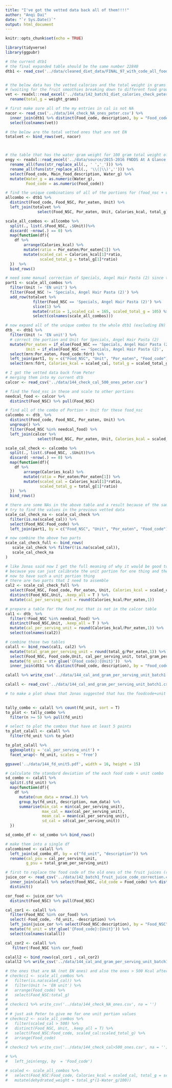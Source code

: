 ```yaml
---
title: "I've got the vetted data back all of them!!!!"
author: "Anqi Dai"
date: "`r Sys.Date()`"
output: html_document
---
```


```r
knitr::opts_chunk$set(echo = TRUE)
```

```r
library(tidyverse)
library(ggpubr)
```

```r
# the current dtb1 
# the final expanded table should be the same number 22840
dtb1 <- read_csv('../data/cleaned_diet_data/FINAL_97_with_code_all_foods_drt_with_EN_finalized.csv')


# the below data has the vetted calories and the total weight in grams
# (waiting for the fruit smoothies breaking down to different food groups)
vet <- readxl::read_excel('../data/142_batch1_diet_calories_check_peter.xlsx') %>% 
  rename(total_g = weight_grams)

# first make sure all of the my entries in cal is not NA
nacor <- read_csv('../data/144_check_NA_ones_peter.csv') %>% 
  inner_join(dtb1 %>% distinct(Food_code, description), by = "Food_code") %>% 
  select(colnames(vet))

# the below are the total vetted ones that are not EN
totalvet <- bind_rows(vet, nacor) 



# the table that has the water gram weight for 100 gram total weight of a food code
engy <- readxl::read_excel('../data/source/2015-2016 FNDDS At A Glance - FNDDS Nutrient Values.xlsx', skip = 1, col_types  = 'text') %>% 
  rename_all(funs(str_replace_all(., ' ','_'))) %>% 
  rename_all(funs(str_replace_all(., '\\(|\\)',''))) %>% 
  select(Food_code, Main_food_description, Water_g) %>% 
  mutate(Water_g = as.numeric(Water_g),
         Food_code = as.numeric(Food_code))

# find the unique combinations of all of the portions for (food_nsc + unit)
allcombo <- dtb1 %>% 
  distinct(Food_code, Food_NSC, Por_eaten, Unit) %>% 
  left_join(totalvet %>% 
              select(Food_NSC, Por_eaten, Unit, Calories_kcal, total_g), by = c("Food_NSC", "Unit", "Por_eaten"))

scale_all_combos <- allcombo %>% 
  split(., list(.$Food_NSC, .$Unit))%>%  
  discard( ~nrow(.) == 0) %>% 
  map(function(df){
    df %>% 
        arrange(Calories_kcal) %>% 
        mutate(ratio = Por_eaten/Por_eaten[1]) %>% 
        mutate(scaled_cal = Calories_kcal[1]*ratio,
               scaled_total_g = total_g[1]*ratio)
  })  %>% 
  bind_rows()

# need some manual correction of Specials, Angel Hair Pasta (2) since the data was entered wrong into computrition
part1 <- scale_all_combos %>% 
  filter(Unit != 'EN unit') %>% 
  filter(Food_NSC != 'Specials, Angel Hair Pasta (2)') %>% 
  add_row(totalvet %>% 
            filter(Food_NSC == 'Specials, Angel Hair Pasta (2)') %>% 
            slice(1) %>% 
            mutate(ratio = 1,scaled_cal = 165, scaled_total_g = 105) %>% 
            select(colnames(scale_all_combos)))

# now expand all of the unique combos to the whole dtb1 (excluding EN) 22787 rows
dtb_ <- dtb1 %>% 
  filter(Unit != 'EN unit') %>% 
  # correct the portion and Unit for Specials, Angel Hair Pasta (2) 
  mutate(Por_eaten = if_else(Food_NSC == 'Specials, Angel Hair Pasta (2)', 0.75, Por_eaten),
         Unit = if_else(Food_NSC == 'Specials, Angel Hair Pasta (2)', 'cup', Unit)) %>% 
  select(mrn:Por_eaten, Food_code:fdrt) %>% 
  left_join(part1, by = c("Food_NSC", "Unit", "Por_eaten", "Food_code")) %>% 
  select(mrn:fdrt, Calories_kcal = scaled_cal, total_g = scaled_total_g)
```

```r
# I got the vetted data back from Peter
# merging them into my current dtb
calcor <- read_csv('../data/144_check_cal_500_ones_peter.csv')

# find the food_nsc in these and scale to other portions
needcal_food <- calcor %>% 
  distinct(Food_NSC) %>% pull(Food_NSC)

# find all of the combo of Portion + Unit for these food_nsc
calcombo <- dtb_ %>% 
  distinct(Food_code, Food_NSC, Por_eaten, Unit) %>% 
  ungroup() %>% 
  filter(Food_NSC %in% needcal_food) %>% 
  left_join(calcor %>% 
              select(Food_NSC, Por_eaten, Unit, Calories_kcal = scaled_cal, total_g = scaled_total_g), by = c("Food_NSC", "Unit", "Por_eaten"))

scale_cal_check <- calcombo %>% 
  split(., list(.$Food_NSC, .$Unit))%>%  
  discard( ~nrow(.) == 0) %>% 
  map(function(df){
    df %>% 
        arrange(Calories_kcal) %>% 
        mutate(ratio = Por_eaten/Por_eaten[1]) %>% 
        mutate(scaled_cal = Calories_kcal[1]*ratio,
               scaled_total_g = total_g[1]*ratio)
  })  %>% 
  bind_rows()

# there are some NAs in the above table and a result because of the same food with differnt Unit
# try to find the values in the previous vetted data
scale_cal_check_na <- scale_cal_check %>% 
  filter(is.na(scaled_cal)) %>% 
  select(Food_NSC:Food_code) %>% 
  left_join(part1, by = c("Food_NSC", "Unit", "Por_eaten", "Food_code"))

# now combine the above two parts 
scale_cal_check_full <- bind_rows(
   scale_cal_check %>% filter(!is.na(scaled_cal)),
   scale_cal_check_na
)
```

```r
# like Jonas said now I get the full meaning of why it would be good to have a relational database
# because you can just calibrate the unit portion for one thing and then scale it to all others accordingly so you don't need to worry about the scaling every single time
# now to have such a unit portion thing 
# there are two parts that I need to assemble
cal2 <- scale_cal_check_full %>% 
  select(Food_NSC, Food_code, Por_eaten, Unit, Calories_kcal = scaled_cal, total_g = scaled_total_g) %>% 
  distinct(Food_NSC,Unit, .keep_all = T ) %>% 
  mutate(cal_per_serving_unit = round(Calories_kcal/Por_eaten,1))

# prepare a table for the food_nsc that is not in the calcor table 
cal1 <- dtb_ %>% 
  filter(!Food_NSC %in% needcal_food) %>% 
  distinct(Food_NSC,Unit, .keep_all = T ) %>% 
  mutate(cal_per_serving_unit = round(Calories_kcal/Por_eaten,1)) %>% 
  select(colnames(cal2))

# combine those two tables
calall <- bind_rows(cal1, cal2) %>% 
  mutate(total_gram_per_serving_unit = round(total_g/Por_eaten,1)) %>% 
  select(Food_NSC, Food_code,Unit, cal_per_serving_unit, total_gram_per_serving_unit) %>% 
  mutate(fd_unit = str_glue('{Food_code}:{Unit}'))  %>% 
  inner_join(dtb1 %>% distinct(Food_code, description), by = "Food_code")

calall %>% write_csv('../data/144_cal_and_gram_per_serving_unit_batch1.csv')

calall <- read_csv('../data/144_cal_and_gram_per_serving_unit_batch1.csv')
```


```r
# to make a plot shows that Jonas suggested that has the foodcode+unit combination boxplot to see if they are generallly consistent
  

tally_combo <- calall %>% count(fd_unit, sort = T)
to_plot <- tally_combo %>% 
  filter(n >= 5) %>% pull(fd_unit)

# select to plot the combos that have at least 5 points
to_plot_calall <- calall %>% 
  filter(fd_unit %in% to_plot)

to_plot_calall %>% 
  ggboxplot(y = 'cal_per_serving_unit') +
  facet_wrap(~ fd_unit, scales = 'free')

ggsave('../data/144_fd_unit5.pdf', width = 16, height = 15)
```

```r
# calculate the standard deviation of the each food code + unit combo
sd_combo <- calall %>% 
  split(.$fd_unit) %>% 
  map(function(df){
    df %>% 
      mutate(num_data = nrow(.)) %>% 
      group_by(fd_unit, description, num_data) %>% 
      summarise(min_cal = min(cal_per_serving_unit),
                max_cal = max(cal_per_serving_unit),
                mean_cal = mean(cal_per_serving_unit),
                sd_cal = sd(cal_per_serving_unit))
  })

sd_combo_df <- sd_combo %>% bind_rows()
```

```r
# make them into a single df
calcombined <- calall %>% 
  left_join(sd_combo_df, by = c("fd_unit", "description")) %>% 
  rename(cal_psu = cal_per_serving_unit,
         g_psu = total_gram_per_serving_unit)
```

```r
# first to replace the food code of the old ones of the fruit juices (real) with the newer ones that Peter added that are in the fruit group
juice_cor <- read_csv('../data/142_batch1_fruit_juice_code_correction.csv') %>% 
  inner_join(calall %>% select(Food_NSC, old_code = Food_code) %>% distinct()) %>% 
  distinct()

cor_food <- juice_cor %>% 
  distinct(Food_NSC) %>% pull(Food_NSC)

cal_cor1 <- calall %>% 
  filter(Food_NSC %in% cor_food) %>% 
  select(-Food_code, -fd_unit, -description) %>% 
  left_join(juice_cor %>% select(Food_NSC:description), by = "Food_NSC") %>% 
  mutate(fd_unit = str_glue('{Food_code}:{Unit}')) %>% 
  select(colnames(calall))

cal_cor2 <- calall %>% 
   filter(!Food_NSC %in% cor_food) 

calall2 <- bind_rows(cal_cor1 , cal_cor2)
calall2 %>% write_csv('../data/144_cal_and_gram_per_serving_unit_batch1.csv')

```



```r
# the ones that are NA (not EN ones) and also the ones > 500 Kcal after scaling
# checkcc1 <- scale_all_combos %>% 
#   filter(is.na(scaled_cal)) %>% 
#   filter(Unit != 'EN unit') %>% 
#   arrange(Food_code) %>% 
#   select(Food_NSC:total_g)
# 
# checkcc1 %>% write_csv('../data/144_check_NA_ones.csv', na = '')
# 
# # just ask Peter to give me for one unit portion values 
# checkcc2 <- scale_all_combos %>% 
#   filter(scaled_cal > 500) %>% 
#   distinct(Food_NSC, Unit, .keep_all = T) %>% 
#   select(Food_NSC:Food_code, scaled_cal:scaled_total_g) %>% 
#   arrange(Food_code)
# 
# checkcc2 %>% write_csv('../data/144_check_cal>500_ones.csv', na = '')
```



















```r
# %>% 
#   left_join(engy, by  = 'Food_code')

# scaled <- scale_all_combos %>% 
#   select(Food_NSC:Food_code, Calories_kcal = scaled_cal, total_g = scaled_total_g, description = Main_food_description, Water_g) %>% 
#   mutate(dehydrated_weight = total_g*(1-Water_g/100))


```

